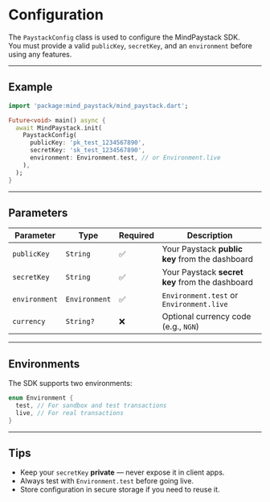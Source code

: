 # Configuration

The `PaystackConfig` class is used to configure the MindPaystack SDK.  
You must provide a valid `publicKey`, `secretKey`, and an `environment` before using any features.

---

## Example

```dart
import 'package:mind_paystack/mind_paystack.dart';

Future<void> main() async {
  await MindPaystack.init(
    PaystackConfig(
      publicKey: 'pk_test_1234567890',
      secretKey: 'sk_test_1234567890',
      environment: Environment.test, // or Environment.live
    ),
  );
}
```

---

## Parameters

| Parameter     | Type            | Required | Description |
|---------------|----------------|----------|-------------|
| `publicKey`   | `String`       | ✅       | Your Paystack **public key** from the dashboard |
| `secretKey`   | `String`       | ✅       | Your Paystack **secret key** from the dashboard |
| `environment` | `Environment`  | ✅       | `Environment.test` or `Environment.live` |
| `currency`    | `String?`      | ❌       | Optional currency code (e.g., `NGN`) |

---

## Environments

The SDK supports two environments:

```dart
enum Environment {
  test, // For sandbox and test transactions
  live, // For real transactions
}
```

---

## Tips
- Keep your `secretKey` **private** — never expose it in client apps.
- Always test with `Environment.test` before going live.
- Store configuration in secure storage if you need to reuse it.
